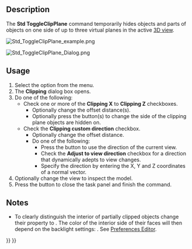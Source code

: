 <languages/>

{{Docnav
|[[Std_AxisCross|AxisCross]]
|[[Part_SectionCut|Part SectionCut]]
|[[Std_View_Menu|Std View Menu]]
|IconL=Std_AxisCross.svg
|IconR=Part_SectionCut.svg
|IconC=Freecad.svg
}}

<div class="mw-translate-fuzzy">
{{GuiCommand/es
|Name=Std ToggleClipPlane
|Name/es=Std ToggleClipPlane
|MenuLocation=View → Clipping plane‏‎
|Workbenches=All
|Shortcut=
|SeeAlso=
}}
</div>

==Description==

The '''Std ToggleClipPlane''' command temporarily hides objects and parts of objects on one side of up to three virtual planes in the active [[3D_view|3D view]].

[[Image:Std_ToggleClipPlane_example.png]]
{{Caption|A clipped hollow object}}

[[Image:Std_ToggleClipPlane_Dialog.png]]
{{Caption|The Clipping dialog box}}

==Usage==

# Select the {{MenuCommand|View → [[Image:Std_ToggleClipPlane.svg|16px]] Clipping plane}} option from the menu.
# The '''Clipping''' dialog box opens.
# Do one of the following:
#* Check one or more of the '''Clipping X''' to '''Clipping Z''' checkboxes.
#** Optionally change the offset distance(s).
#** Optionally press the {{Button|Flip}} button(s) to change the side of the clipping plane objects are hidden on.
#* Check the '''Clipping custom direction''' checkbox.
#** Optionally change the offset distance.
#** Do one of the following:
#*** Press the {{Button|View}} button to use the direction of the current view.
#*** Check the '''Adjust to view direction''' checkbox for a direction that dynamically adepts to view changes.
#*** Specify the direction by entering the X, Y and Z coordinates of a normal vector.
# Optionally change the view to inspect the model.
# Press the {{Button|Close}} button to close the task panel and finish the command.

==Notes==

* To clearly distinguish the interior of partially clipped objects change their {{PropertyView|Lighting}} property to {{Value|One side}}. The color of the interior side of their faces will then depend on the backlight settings: {{MenuCommand|Edit → Preferences... → Display → 3D View → Backlight color - Intensity}}. See [[Preferences_Editor#3D_View|Preferences Editor]].


{{Docnav
|[[Std_AxisCross|AxisCross]]
|[[Part_SectionCut|Part SectionCut]]
|[[Std_View_Menu|Std View Menu]]
|IconL=Std_AxisCross.svg
|IconR=Part_SectionCut.svg
|IconC=Freecad.svg
}}

{{Std_Base_navi{{#translation:}}}}
{{Userdocnavi{{#translation:}}}}
